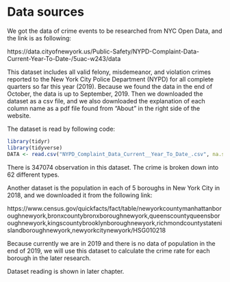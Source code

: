 # Data sources

We got the data of crime events to be researched from NYC Open Data, and the link is as following:

https://data.cityofnewyork.us/Public-Safety/NYPD-Complaint-Data-Current-Year-To-Date-/5uac-w243/data

This dataset includes all valid felony, misdemeanor, and violation crimes reported to the New York City Police Department (NYPD) for all complete quarters so far this year (2019). Because we found the data in the end of October, the data is up to September, 2019. Then we downloaded the dataset as a csv file, and we also downloaded the explanation of each column name as a pdf file found from "About" in the right side of the website.

The dataset is read by following code:

```r
library(tidyr)
library(tidyverse)
DATA <- read.csv("NYPD_Complaint_Data_Current__Year_To_Date_.csv", na.strings = "")
```

There is 347074 observation in this dataset. The crime is broken down into 62 different types.

Another dataset is the population in each of 5 boroughs in New York City in 2018, and we downloaded it from the following link:

https://www.census.gov/quickfacts/fact/table/newyorkcountymanhattanboroughnewyork,bronxcountybronxboroughnewyork,queenscountyqueensboroughnewyork,kingscountybrooklynboroughnewyork,richmondcountystatenislandboroughnewyork,newyorkcitynewyork/HSG010218

Because currently we are in 2019 and there is no data of population in the end of 2019, we will use this dataset to calculate the crime rate for each borough in the later research.

Dataset reading is shown in later chapter.
